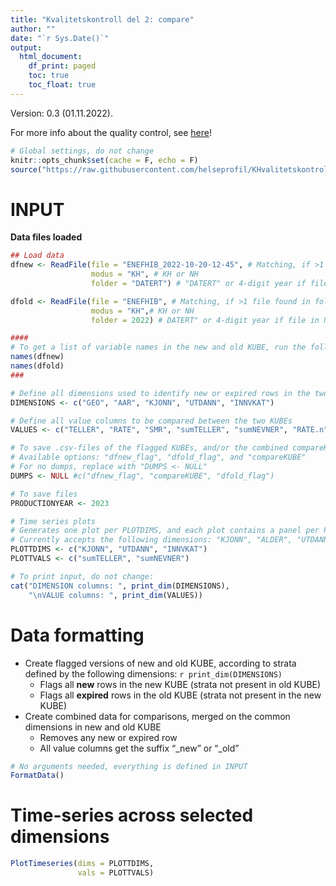 ```yaml
---
title: "Kvalitetskontroll del 2: compare"
author: ""
date: "`r Sys.Date()`"
output:
  html_document: 
    df_print: paged
    toc: true
    toc_float: true
---
```

Version: 0.3 (01.11.2022). 

For more info about the quality control, see [here](https://github.com/helseprofil/KHvalitetskontroll)!

```r
# Global settings, do not change
knitr::opts_chunk$set(cache = F, echo = F)
source("https://raw.githubusercontent.com/helseprofil/KHvalitetskontroll/main/R/setup.R")
```

# INPUT

**Data files loaded**
```r
## Load data
dfnew <- ReadFile(file = "ENEFHIB_2022-10-20-12-45", # Matching, if >1 file found in folder, specify file name further
                  modus = "KH", # KH or NH
                  folder = "DATERT") # "DATERT" or 4-digit year if file in NESSTAR-folder

dfold <- ReadFile(file = "ENEFHIB", # Matching, if >1 file found in folder, specify file name further
                  modus = "KH",# KH or NH
                  folder = 2022) # DATERT" or 4-digit year if file in NESSTAR-folder
```

```r
####
# To get a list of variable names in the new and old KUBE, run the following code
names(dfnew)
names(dfold)
###

# Define all dimensions used to identify new or expired rows in the two KUBEs
DIMENSIONS <- c("GEO", "AAR", "KJONN", "UTDANN", "INNVKAT")

# Define all value columns to be compared between the two KUBEs
VALUES <- c("TELLER", "RATE", "SMR", "sumTELLER", "sumNEVNER", "RATE.n", "SPVFLAGG")

# To save .csv-files of the flagged KUBEs, and/or the combined compareKUBE, use this option
# Available options: "dfnew_flag", "dfold_flag", and "compareKUBE"
# For no dumps, replace with "DUMPS <- NULL"
DUMPS <- NULL #c("dfnew_flag", "compareKUBE", "dfold_flag")

# To save files
PRODUCTIONYEAR <- 2023

# Time series plots
# Generates one plot per PLOTDIMS, and each plot contains a panel per PLOTTVALS
# Currently accepts the following dimensions: "KJONN", "ALDER", "UTDANN", "INNVKAT", "LANDBAK"
PLOTTDIMS <- c("KJONN", "UTDANN", "INNVKAT")
PLOTTVALS <- c("sumTELLER", "sumNEVNER")
```

```r
# To print input, do not change:
cat("DIMENSION columns: ", print_dim(DIMENSIONS), 
    "\nVALUE columns: ", print_dim(VALUES))
```
# Data formatting

- Create flagged versions of new and old KUBE, according to strata defined by the following dimensions: `r print_dim(DIMENSIONS)`
    - Flags all **new** rows in the new KUBE (strata not present in old KUBE)
    - Flags all **expired** rows in the old KUBE (strata not present in the new KUBE)
- Create combined data for comparisons, merged on the common dimensions in new and old KUBE
    - Removes any new or expired row
    - All value columns get the suffix "_new" or "_old"

```r
# No arguments needed, everything is defined in INPUT
FormatData()
```

# Time-series across selected dimensions
```r
PlotTimeseries(dims = PLOTTDIMS,
               vals = PLOTTVALS)
```


